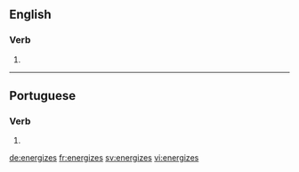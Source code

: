 ==English==

===Verb===
{{head|en|verb form}}

# {{en-third-person singular of|energize}}

----

==Portuguese==

===Verb===
{{pt-verb-form}}

# {{pt-verb-form-of|energizar}}

[[de:energizes]]
[[fr:energizes]]
[[sv:energizes]]
[[vi:energizes]]